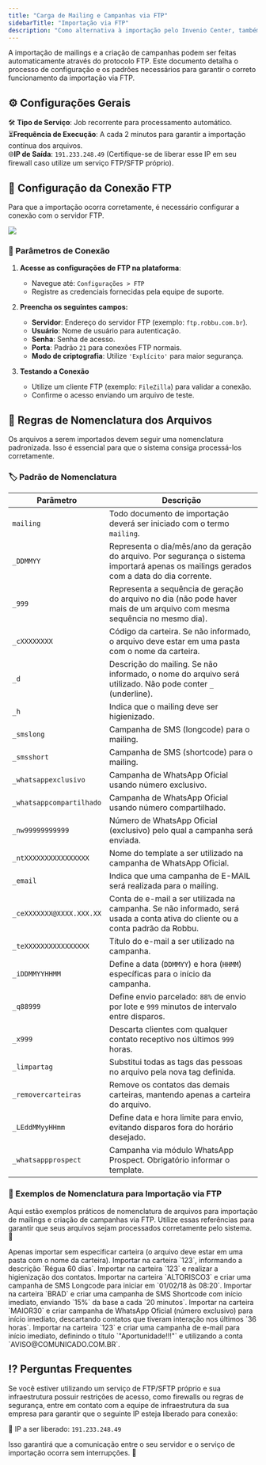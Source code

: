 ```yaml
---
title: "Carga de Mailing e Campanhas via FTP"
sidebarTitle: "Importação via FTP"
description: "Como alternativa à importação pelo Invenio Center, também é possível realizar a carga de mailing e geração de campanhas automaticamente por meio do protocolo FTP."
---
```


A importação de mailings e a criação de campanhas podem ser feitas automaticamente através do protocolo FTP. Este documento detalha o processo de configuração e os padrões necessários para garantir o correto funcionamento da importação via FTP.

## ⚙️ Configurações Gerais
🛠 **Tipo de Serviço**: Job recorrente para processamento automático. <br />
⏳**Frequência de Execução**: A cada 2 minutos para garantir a importação contínua dos arquivos.<br />
🌐**IP de Saída**: `191.233.248.49` (Certifique-se de liberar esse IP em seu firewall caso utilize um serviço FTP/SFTP próprio).

## 📡 Configuração da Conexão FTP

Para que a importação ocorra corretamente, é necessário configurar a conexão com o servidor FTP.

<img src="https://i0.wp.com/robbu.global/wp-content/uploads/2022/06/Animacao2.gif?resize=768%2C453&ssl=1" />

### 🔧 Parâmetros de Conexão

1. **Acesse as configurações de FTP na plataforma**:
   - Navegue até: `Configurações > FTP`
   - Registre as credenciais fornecidas pela equipe de suporte.

2. **Preencha os seguintes campos:**
   - **Servidor**: Endereço do servidor FTP (exemplo: `ftp.robbu.com.br`).
   - **Usuário**: Nome de usuário para autenticação.
   - **Senha**: Senha de acesso.
   - **Porta**: Padrão `21` para conexões FTP normais.
   - **Modo de criptografia**: Utilize `'Explícito'` para maior segurança.

3. **Testando a Conexão**
   - Utilize um cliente FTP (exemplo: `FileZilla`) para validar a conexão.
   - Confirme o acesso enviando um arquivo de teste.

## 📜 Regras de Nomenclatura dos Arquivos

Os arquivos a serem importados devem seguir uma nomenclatura padronizada. Isso é essencial para que o sistema consiga processá-los corretamente.

### 🏷️ Padrão de Nomenclatura

| Parâmetro                     | Descrição |
|--------------------------------|-----------|
| `mailing`                      | Todo documento de importação deverá ser iniciado com o termo `mailing`. |
| `_DDMMYY`                      | Representa o dia/mês/ano da geração do arquivo. Por segurança o sistema importará apenas os mailings gerados com a data do dia corrente.|
| `_999`                         | Representa a sequência de geração do arquivo no dia (não pode haver mais de um arquivo com mesma sequência no mesmo dia).|
| `_cXXXXXXXX`                   | Código da carteira. Se não informado, o arquivo deve estar em uma pasta com o nome da carteira. |
| `_d`                           | Descrição do mailing. Se não informado, o nome do arquivo será utilizado. Não pode conter `_` (underline). |
| `_h`                           | Indica que o mailing deve ser higienizado. |
| `_smslong`                     | Campanha de SMS (longcode) para o mailing. |
| `_smsshort`                    | Campanha de SMS (shortcode) para o mailing. |
| `_whatsappexclusivo`           | Campanha de WhatsApp Oficial usando número exclusivo. |
| `_whatsappcompartilhado`       | Campanha de WhatsApp Oficial usando número compartilhado. |
| `_nw99999999999`               | Número de WhatsApp Oficial (exclusivo) pelo qual a campanha será enviada. |
| `_ntXXXXXXXXXXXXXXXX`          | Nome do template a ser utilizado na campanha de WhatsApp Oficial. |
| `_email`                       | Indica que uma campanha de E-MAIL será realizada para o mailing. |
| `_ceXXXXXXX@XXXX.XXX.XX`       | Conta de e-mail a ser utilizada na campanha. Se não informado, será usada a conta ativa do cliente ou a conta padrão da Robbu. |
| `_teXXXXXXXXXXXXXXXX`          | Título do e-mail a ser utilizado na campanha. |
| `_iDDMMYYHHMM`                 | Define a data (`DDMMYY`) e hora (`HHMM`) específicas para o início da campanha. |
| `_q88999`                      | Define envio parcelado: `88%` de envio por lote e `999` minutos de intervalo entre disparos. |
| `_x999`                        | Descarta clientes com qualquer contato receptivo nos últimos `999` horas. |
| `_limpartag`                   | Substitui todas as tags das pessoas no arquivo pela nova tag definida. |
| `_removercarteiras`            | Remove os contatos das demais carteiras, mantendo apenas a carteira do arquivo. |
| `_LEddMMyyHHmm`                | Define data e hora limite para envio, evitando disparos fora do horário desejado. |
| `_whatsappprospect`            | Campanha via módulo WhatsApp Prospect. Obrigatório informar o template. |

### 📂 Exemplos de Nomenclatura para Importação via FTP

Aqui estão exemplos práticos de nomenclatura de arquivos para importação de mailings e criação de campanhas via FTP. Utilize essas referências para garantir que seus arquivos sejam processados corretamente pelo sistema. 🚀

<ResponseField name="mailing_101117_1.csv" type="string">
  Apenas importar sem especificar carteira (o arquivo deve estar em uma pasta com o nome da carteira).
</ResponseField>

<ResponseField name="mailing_101117_1_c123_dRégua 60 dias.csv" type="string">
  Importar na carteira `123`, informando a descrição `Régua 60 dias`.
</ResponseField>

<ResponseField name="mailing_101117_1_c123_h.csv" type="string">
  Importar na carteira `123` e realizar a higienização dos contatos.
</ResponseField>

<ResponseField name="mailing_101117_1_cALTORISCO3_smslong_i0102180820.csv" type="string">
  Importar na carteira `ALTORISCO3` e criar uma campanha de SMS Longcode para iniciar em `01/02/18 às 08:20`.
</ResponseField>

<ResponseField name="mailing_101117_1_cBRAD_smsshort_q15020.csv" type="string">
  Importar na carteira `BRAD` e criar uma campanha de SMS Shortcode com início imediato, enviando `15%` da base a cada `20 minutos`.
</ResponseField>

<ResponseField name="mailing_101117_1_cMAIOR30_whatsappexclusivo_nw11998877665_ntTEMPLATE HOMOLOGADO ITAU_x36.csv" type="string">
  Importar na carteira `MAIOR30` e criar campanha de WhatsApp Oficial (número exclusivo) para início imediato, descartando contatos que tiveram interação nos últimos `36 horas`.
</ResponseField>

<ResponseField name="mailing_101117_1_c123_email_teAportunidade!!!_ceAVISO@COMUNICADO.COM.BR.csv" type="string">
  Importar na carteira `123` e criar uma campanha de e-mail para início imediato, definindo o título `"Aportunidade!!!"` e utilizando a conta `AVISO@COMUNICADO.COM.BR`.
</ResponseField>

## ⁉️ Perguntas Frequentes

<AccordionGroup>
  <Accordion title="Qual o IP de saída do serviço de importação via FTP?">
    Se você estiver utilizando um serviço de FTP/SFTP próprio e sua infraestrutura possuir restrições de acesso, como firewalls ou regras de segurança, entre em contato com a equipe de infraestrutura da sua empresa para garantir que o seguinte IP esteja liberado para conexão:

📌 IP a ser liberado: `191.233.248.49`

Isso garantirá que a comunicação entre o seu servidor e o serviço de importação ocorra sem interrupções. 🚀
  </Accordion>
</AccordionGroup>
  